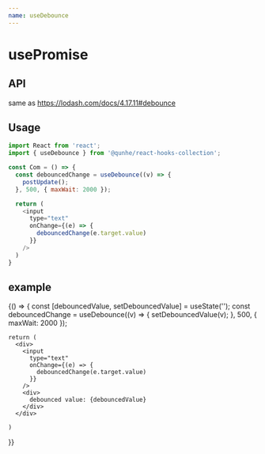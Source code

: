 ```yaml
---
name: useDebounce
---
```



# usePromise

## API
same as https://lodash.com/docs/4.17.11#debounce

## Usage

```js
import React from 'react';
import { useDebounce } from '@qunhe/react-hooks-collection';

const Com = () => {
  const debouncedChange = useDebounce((v) => {
    postUpdate();
  }, 500, { maxWait: 2000 });

  return (
    <input
      type="text"
      onChange={(e) => {
        debouncedChange(e.target.value)
      }}
    />
  )
}
```

## example

<Playground>
  {() => {
    const [debouncedValue, setDebouncedValue] = useState('');
    const debouncedChange = useDebounce((v) => {
      setDebouncedValue(v);
    }, 500, { maxWait: 2000 });

    return (
      <div>
        <input
          type="text"
          onChange={(e) => {
            debouncedChange(e.target.value)
          }}
        />
        <div>
          debounced value: {debouncedValue}
        </div>
      </div>
      
    )
  }}
</Playground>